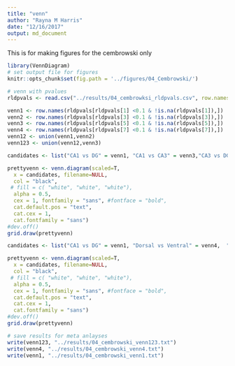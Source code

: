 ```yaml
---
title: "venn"
author: "Rayna M Harris"
date: "12/16/2017"
output: md_document
---
```


This is for making figures for the cembrowski only

```r
library(VennDiagram)
# set output file for figures 
knitr::opts_chunk$set(fig.path = '../figures/04_Cembrowski/')
```

```r
# venn with pvalues
rldpvals <- read.csv("../results/04_cembrowksi_rldpvals.csv", row.names = 1)

venn1 <- row.names(rldpvals[rldpvals[1] <0.1 & !is.na(rldpvals[1]),])
venn2 <- row.names(rldpvals[rldpvals[3] <0.1 & !is.na(rldpvals[3]),])
venn3 <- row.names(rldpvals[rldpvals[5] <0.1 & !is.na(rldpvals[5]),])
venn4 <- row.names(rldpvals[rldpvals[7] <0.1 & !is.na(rldpvals[7]),])
venn12 <- union(venn1,venn2)
venn123 <- union(venn12,venn3)
```

```r
candidates <- list("CA1 vs DG" = venn1, "CA1 vs CA3" = venn3,"CA3 vs DG" = venn2)

prettyvenn <- venn.diagram(scaled=T,
  x = candidates, filename=NULL, 
  col = "black",
 # fill = c( "white", "white", "white"),
  alpha = 0.5,
  cex = 1, fontfamily = "sans", #fontface = "bold",
  cat.default.pos = "text",
  cat.cex = 1, 
  cat.fontfamily = "sans")
#dev.off()
grid.draw(prettyvenn)
```

```r
candidates <- list("CA1 vs DG" = venn1, "Dorsal vs Ventral" = venn4,  "CA3 vs DG" = venn2, "CA1 vs CA3" = venn3)

prettyvenn <- venn.diagram(scaled=T,
  x = candidates, filename=NULL, 
  col = "black",
 # fill = c( "white", "white", "white"),
  alpha = 0.5,
  cex = 1, fontfamily = "sans", #fontface = "bold",
  cat.default.pos = "text",
  cat.cex = 1, 
  cat.fontfamily = "sans")
#dev.off()
grid.draw(prettyvenn)
```

```r
# save results for meta anlayses
write(venn123, "../results/04_cembrowski_venn123.txt")
write(venn4, "../results/04_cembrowski_venn4.txt")
write(venn1, "../results/04_cembrowski_venn1.txt")
```
